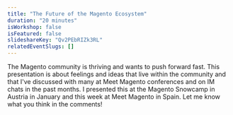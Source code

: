 ```yaml
---
title: "The Future of the Magento Ecosystem"
duration: "20 minutes"
isWorkshop: false
isFeatured: false
slideshareKey: "Qv2PEbRIZk3RL"
relatedEventSlugs: []
---
```


The Magento community is thriving and wants to push forward fast. This presentation is about feelings and ideas that live within the community and that I've discussed with many at Meet Magento conferences and on IM chats in the past months. I presented this at the Magento Snowcamp in Austria in January and this week at Meet Magento in Spain. Let me know what you think in the comments!